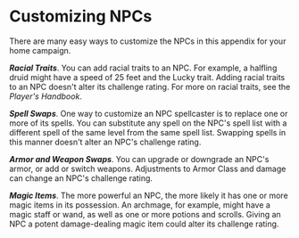 # Customizing NPCs
There are many easy ways to customize the NPCs in this appendix for your home campaign.

***Racial Traits***. You can add racial traits to an NPC. For example, a halfling druid might have a speed of 25 feet and the Lucky trait. Adding racial traits to an NPC doesn't alter its challenge rating. For more on racial traits, see the *Player's Handbook*.

***Spell Swaps***. One way to customize an NPC spellcaster is to replace one or more of its spells. You can substitute any spell on the NPC's spell list with a different spell of the same level from the same spell list. Swapping spells in this manner doesn't alter an NPC's challenge rating.

***Armor and Weapon Swaps***. You can upgrade or downgrade an NPC's armor, or add or switch weapons. Adjustments to Armor Class and damage can change an NPC's challenge rating.

***Magic Items***. The more powerful an NPC, the more likely it has one or more magic items in its possession. An archmage, for example, might have a magic staff or wand, as well as one or more potions and scrolls. Giving an NPC a potent damage-dealing magic item could alter its challenge rating.